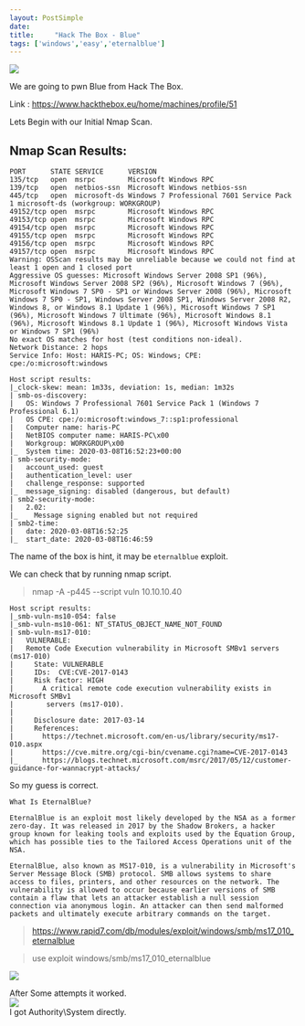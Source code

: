 ```yaml
---
layout: PostSimple
date: 
title:     "Hack The Box - Blue"
tags: ['windows','easy','eternalblue']
---
```


![](https://raw.githubusercontent.com/ghostbyt3/ghostbyt3.github.io/master/public/static/images/htb-blue/1.png)

We are going to pwn Blue from Hack The Box.

Link : <https://www.hackthebox.eu/home/machines/profile/51>


Lets Begin with our Initial Nmap Scan.

## Nmap Scan Results:
```
PORT      STATE SERVICE      VERSION
135/tcp   open  msrpc        Microsoft Windows RPC
139/tcp   open  netbios-ssn  Microsoft Windows netbios-ssn
445/tcp   open  microsoft-ds Windows 7 Professional 7601 Service Pack 1 microsoft-ds (workgroup: WORKGROUP)
49152/tcp open  msrpc        Microsoft Windows RPC
49153/tcp open  msrpc        Microsoft Windows RPC
49154/tcp open  msrpc        Microsoft Windows RPC
49155/tcp open  msrpc        Microsoft Windows RPC
49156/tcp open  msrpc        Microsoft Windows RPC
49157/tcp open  msrpc        Microsoft Windows RPC
Warning: OSScan results may be unreliable because we could not find at least 1 open and 1 closed port
Aggressive OS guesses: Microsoft Windows Server 2008 SP1 (96%), Microsoft Windows Server 2008 SP2 (96%), Microsoft Windows 7 (96%), Microsoft Windows 7 SP0 - SP1 or Windows Server 2008 (96%), Microsoft Windows 7 SP0 - SP1, Windows Server 2008 SP1, Windows Server 2008 R2, Windows 8, or Windows 8.1 Update 1 (96%), Microsoft Windows 7 SP1 (96%), Microsoft Windows 7 Ultimate (96%), Microsoft Windows 8.1 (96%), Microsoft Windows 8.1 Update 1 (96%), Microsoft Windows Vista or Windows 7 SP1 (96%)
No exact OS matches for host (test conditions non-ideal).
Network Distance: 2 hops
Service Info: Host: HARIS-PC; OS: Windows; CPE: cpe:/o:microsoft:windows

Host script results:
|_clock-skew: mean: 1m33s, deviation: 1s, median: 1m32s
| smb-os-discovery: 
|   OS: Windows 7 Professional 7601 Service Pack 1 (Windows 7 Professional 6.1)
|   OS CPE: cpe:/o:microsoft:windows_7::sp1:professional
|   Computer name: haris-PC
|   NetBIOS computer name: HARIS-PC\x00
|   Workgroup: WORKGROUP\x00
|_  System time: 2020-03-08T16:52:23+00:00
| smb-security-mode: 
|   account_used: guest
|   authentication_level: user
|   challenge_response: supported
|_  message_signing: disabled (dangerous, but default)
| smb2-security-mode: 
|   2.02: 
|_    Message signing enabled but not required
| smb2-time: 
|   date: 2020-03-08T16:52:25
|_  start_date: 2020-03-08T16:46:59

```

The name of the box is hint, it may be ``eternalblue`` exploit.

We can check that by running nmap script.
>nmap -A -p445 --script vuln 10.10.10.40

```
Host script results:
|_smb-vuln-ms10-054: false
|_smb-vuln-ms10-061: NT_STATUS_OBJECT_NAME_NOT_FOUND
| smb-vuln-ms17-010: 
|   VULNERABLE:
|   Remote Code Execution vulnerability in Microsoft SMBv1 servers (ms17-010)
|     State: VULNERABLE
|     IDs:  CVE:CVE-2017-0143
|     Risk factor: HIGH
|       A critical remote code execution vulnerability exists in Microsoft SMBv1
|        servers (ms17-010).
|           
|     Disclosure date: 2017-03-14
|     References:
|       https://technet.microsoft.com/en-us/library/security/ms17-010.aspx
|       https://cve.mitre.org/cgi-bin/cvename.cgi?name=CVE-2017-0143
|_      https://blogs.technet.microsoft.com/msrc/2017/05/12/customer-guidance-for-wannacrypt-attacks/

```
So my guess is correct.
```
What Is EternalBlue?

EternalBlue is an exploit most likely developed by the NSA as a former zero-day. It was released in 2017 by the Shadow Brokers, a hacker group known for leaking tools and exploits used by the Equation Group, which has possible ties to the Tailored Access Operations unit of the NSA.

EternalBlue, also known as MS17-010, is a vulnerability in Microsoft's Server Message Block (SMB) protocol. SMB allows systems to share access to files, printers, and other resources on the network. The vulnerability is allowed to occur because earlier versions of SMB contain a flaw that lets an attacker establish a null session connection via anonymous login. An attacker can then send malformed packets and ultimately execute arbitrary commands on the target.
```

>https://www.rapid7.com/db/modules/exploit/windows/smb/ms17_010_eternalblue

>use exploit windows/smb/ms17_010_eternalblue

![](https://raw.githubusercontent.com/ghostbyt3/ghostbyt3.github.io/master/public/static/images/htb-blue/2.png)

After Some attempts it worked.<br/>
![](https://raw.githubusercontent.com/ghostbyt3/ghostbyt3.github.io/master/public/static/images/htb-blue/3.png)<br/>
I got Authority\System directly.

